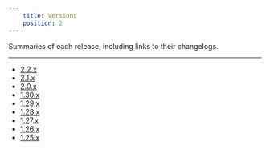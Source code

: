 ```yaml
---
    title: Versions
    position: 2
---
```


Summaries of each release, including links to their changelogs.

---

* [2.2.x](./2.2.x.mdx) 
* [2.1.x](./2.1.x.mdx) 
* [2.0.x](./2.0.x.mdx) 
* [1.30.x](./1.30.x.mdx) 
* [1.29.x](./1.29.x.mdx) 
* [1.28.x](./1.28.x.mdx) 
* [1.27.x](./1.27.x.mdx) 
* [1.26.x](./1.26.x.mdx) 
* [1.25.x](./1.25.x.mdx)